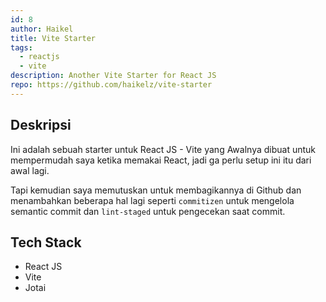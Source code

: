 ```yaml
---
id: 8
author: Haikel
title: Vite Starter
tags:
  - reactjs
  - vite
description: Another Vite Starter for React JS
repo: https://github.com/haikelz/vite-starter
---
```


<LazyLoadImage
  src="works/vite-starter.png?ik-sdk-version=javascript-1.4.3&updatedAt=1673863931244"
  alt="Vite Starter"
/>

## Deskripsi

Ini adalah sebuah starter untuk React JS - Vite yang Awalnya dibuat untuk mempermudah saya ketika memakai React, jadi ga perlu setup ini itu dari awal lagi.

Tapi kemudian saya memutuskan untuk membagikannya di Github dan menambahkan beberapa hal lagi seperti `commitizen` untuk mengelola semantic commit dan `lint-staged` untuk pengecekan saat commit.

## Tech Stack

- React JS
- Vite
- Jotai
